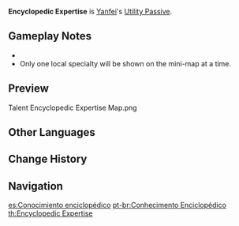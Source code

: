 {{Talent Infobox
|image         = Talent Encyclopedic Expertise.png
|character     = Yanfei
|type          = Utility Passive
|info          = Displays the location of nearby [[Liyue Local Specialty|resources unique to Liyue]] on the [[mini-map]].
|utility1      = Effects Retained Character Fallen
|utility2      = Resource
|utility3      = Local Specialty
|utility4      = Liyue Local Specialty
}}
'''Encyclopedic Expertise''' is [[Yanfei]]'s [[Utility Passive]].

==Gameplay Notes==
* {{TalentNote|character=Yanfei|talent=Encyclopedic Expertise|dead}}
* Only one local specialty will be shown on the mini-map at a time.
{{Talents by Category List|Liyue Local Specialty Talents|header=identical|nottitle=Encyclopedic Expertise}}

==Preview==
<gallery hideaddbutton="true" captionalign="center">
Talent Encyclopedic Expertise Map.png
</gallery>

==Other Languages==
{{Other Languages
|en      = Encyclopedic Expertise
|zhs     = 博闻强记
|zhs_rm  = Bówén-qiángjì
|zht     = 博聞強記
|zht_rm  = Bówén-qiángjì
|zh_tl   = Encyclopedic Knowledge
|ja      = 法律百科
|ja_rm   = Houritsu Hyakka
|ja_tl   = Law Encyclopedia
|ko      = 박문강기
|ko_rm   = Bakmunganggi
|ko_tl   = Erudition
|es      = Conocimiento enciclopédico
|es_tl   = Encyclopedic Knowledge
|fr      = Connaissance du terrain
|fr_tl   = Knowledge of the Field
|ru      = Энциклопедические знания
|ru_tl   = 
|th      = Encyclopedic Expertise
|vi      = Thông Minh Uyên Bác
|vi_tl   = 
|de      = Gelehrsamkeit
|de_tl   = Erudition
|id      = Encyclopedic Expertise
|pt      = Conhecimento Enciclopédico
|pt_tl   = Encyclopedic Knowledge
}}

==Change History==
{{Change History|1.5}}

==Navigation==
{{Talent Navbox|Yanfei}}

[[es:Conocimiento enciclopédico]]
[[pt-br:Conhecimento Enciclopédico]]
[[th:Encyclopedic Expertise]]
